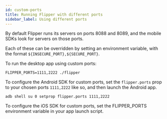 ```yaml
---
id: custom-ports
title: Running Flipper with different ports
sidebar_label: Using different ports
---
```


By default Flipper runs its servers on ports 8088 and 8089, and the mobile SDKs look for servers on those ports.

Each of these can be overridden by setting an environment variable, with the format `${INSECURE_PORT},${SECURE_PORT}`.

To run the desktop app using custom ports:

```
FLIPPER_PORTS=1111,2222 ./flipper
```

To configure the Android SDK for custom ports, set the `flipper.ports` prop to your chosen ports `1111,2222` like so, and then launch the Android app.

```
adb shell su 0 setprop flipper.ports 1111,2222
```

To configure the iOS SDK for custom ports, set the FLIPPER_PORTS environment variable in your app launch script.
